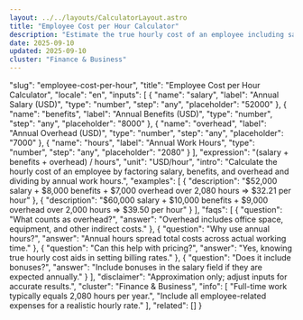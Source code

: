 ```yaml
---
layout: ../../layouts/CalculatorLayout.astro
title: "Employee Cost per Hour Calculator"
description: "Estimate the true hourly cost of an employee including salary, benefits, and overhead."
date: 2025-09-10
updated: 2025-09-10
cluster: "Finance & Business"
---
```


  "slug": "employee-cost-per-hour",
  "title": "Employee Cost per Hour Calculator",
  "locale": "en",
  "inputs": [
    { "name": "salary", "label": "Annual Salary (USD)", "type": "number", "step": "any", "placeholder": "52000" },
    { "name": "benefits", "label": "Annual Benefits (USD)", "type": "number", "step": "any", "placeholder": "8000" },
    { "name": "overhead", "label": "Annual Overhead (USD)", "type": "number", "step": "any", "placeholder": "7000" },
    { "name": "hours", "label": "Annual Work Hours", "type": "number", "step": "any", "placeholder": "2080" }
  ],
  "expression": "(salary + benefits + overhead) / hours",
  "unit": "USD/hour",
  "intro": "Calculate the hourly cost of an employee by factoring salary, benefits, and overhead and dividing by annual work hours.",
  "examples": [
    { "description": "$52,000 salary + $8,000 benefits + $7,000 overhead over 2,080 hours ⇒ $32.21 per hour" },
    { "description": "$60,000 salary + $10,000 benefits + $9,000 overhead over 2,000 hours ⇒ $39.50 per hour" }
  ],
  "faqs": [
    { "question": "What counts as overhead?", "answer": "Overhead includes office space, equipment, and other indirect costs." },
    { "question": "Why use annual hours?", "answer": "Annual hours spread total costs across actual working time." },
    { "question": "Can this help with pricing?", "answer": "Yes, knowing true hourly cost aids in setting billing rates." },
    { "question": "Does it include bonuses?", "answer": "Include bonuses in the salary field if they are expected annually." }
  ],
  "disclaimer": "Approximation only; adjust inputs for accurate results.",
  "cluster": "Finance & Business",
  "info": [
    "Full-time work typically equals 2,080 hours per year.",
    "Include all employee-related expenses for a realistic hourly rate."
  ],
  "related": []
}

<Calculator schema={schema} />
